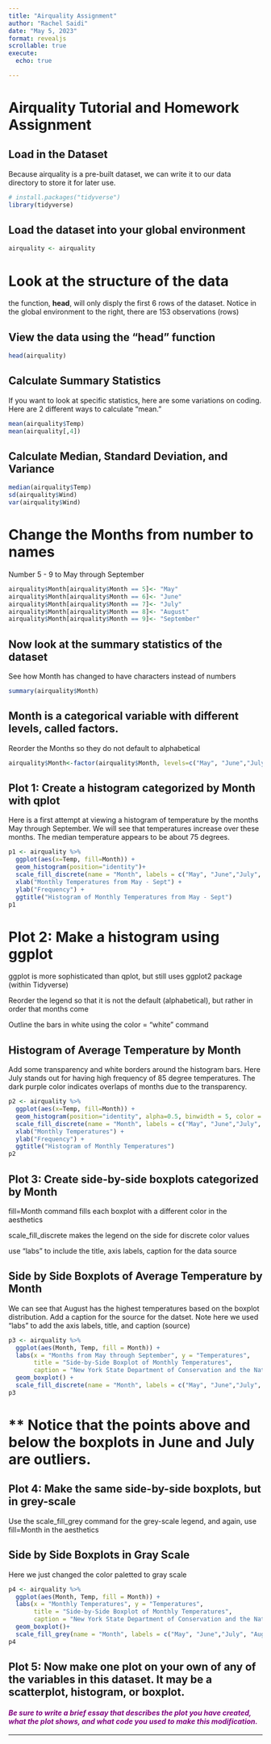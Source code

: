 ---
title: "Airquality Assignment"
author: "Rachel Saidi"
date: "May 5, 2023"
format: revealjs
scrollable: true
execute: 
  echo: true

---

# Airquality Tutorial and Homework Assignment 

## Load in the Dataset

Because airquality is a pre-built dataset, we can write it to our data directory to store it for later use.

```{r}
# install.packages("tidyverse")
library(tidyverse)
```

## Load the dataset into your global environment

```{r }
airquality <- airquality
```


# Look at the structure of the data 


the function, **head**, will only disply the first 6 rows of the dataset. Notice in the global environment to the right, there are 153 observations (rows)


## View the data using the "head" function


```{r}
head(airquality)
```

## Calculate Summary Statistics

If you want to look at specific statistics, here are some variations on coding. Here are 2 different ways to calculate "mean."

```{r}
mean(airquality$Temp)
mean(airquality[,4])
```

## Calculate Median, Standard Deviation, and Variance

```{r}
median(airquality$Temp)
sd(airquality$Wind)
var(airquality$Wind)
```

# Change the Months from number to names 

Number 5 - 9 to May through September

```{r}
airquality$Month[airquality$Month == 5]<- "May"
airquality$Month[airquality$Month == 6]<- "June"
airquality$Month[airquality$Month == 7]<- "July"
airquality$Month[airquality$Month == 8]<- "August"
airquality$Month[airquality$Month == 9]<- "September"
```

## Now look at the summary statistics of the dataset

See how Month has changed to have characters instead of numbers

```{r}
summary(airquality$Month)
```

## Month is a categorical variable with different levels, called factors.

Reorder the Months so they do not default to alphabetical

```{r}
airquality$Month<-factor(airquality$Month, levels=c("May", "June","July", "August", "September"))
```

## Plot 1: Create a histogram categorized by Month with qplot

Here is a first attempt at viewing a histogram of temperature by the months May through September. We will see that temperatures increase over these months. The median temperature appears to be about 75 degrees.

```{r}
p1 <- airquality %>%
  ggplot(aes(x=Temp, fill=Month)) +
  geom_histogram(position="identity")+
  scale_fill_discrete(name = "Month", labels = c("May", "June","July", "August", "September")) +
  xlab("Monthly Temperatures from May - Sept") +
  ylab("Frequency") +
  ggtitle("Histogram of Monthly Temperatures from May - Sept")
p1
```

# Plot 2: Make a histogram using ggplot

ggplot is more sophisticated than qplot, but still uses ggplot2 package (within Tidyverse)

Reorder the legend so that it is not the default (alphabetical), but rather in order that months come

Outline the bars in white using the color = "white" command

## Histogram of Average Temperature by Month

Add some transparency and white borders around the histogram bars. Here July stands out for having high frequency of 85 degree temperatures. The dark purple color indicates overlaps of months due to the transparency.

```{r}
p2 <- airquality %>%
  ggplot(aes(x=Temp, fill=Month)) +
  geom_histogram(position="identity", alpha=0.5, binwidth = 5, color = "white")+
  scale_fill_discrete(name = "Month", labels = c("May", "June","July", "August", "September")) +
  xlab("Monthly Temperatures") +
  ylab("Frequency") +
  ggtitle("Histogram of Monthly Temperatures")
p2
```

## Plot 3: Create side-by-side boxplots categorized by Month

fill=Month command fills each boxplot with a different color in the aesthetics

scale_fill_discrete makes the legend on the side for discrete color values

use "labs" to include the title, axis labels, caption for the data source

## Side by Side Boxplots of Average Temperature by Month

We can see that August has the highest temperatures based on the boxplot distribution. Add a caption for the source for the datset. Note here we used "labs" to add the axis labels, title, and caption (source)

```{r}
p3 <- airquality %>%
  ggplot(aes(Month, Temp, fill = Month)) + 
  labs(x = "Months from May through September", y = "Temperatures", 
       title = "Side-by-Side Boxplot of Monthly Temperatures",
       caption = "New York State Department of Conservation and the National Weather Service") +
  geom_boxplot() +
  scale_fill_discrete(name = "Month", labels = c("May", "June","July", "August", "September"))
p3 
```

# ** Notice that the points above and below the boxplots in June and July are outliers.


## Plot 4: Make the same side-by-side boxplots, but in grey-scale

Use the scale_fill_grey command for the grey-scale legend, and again, use fill=Month in the aesthetics

## Side by Side Boxplots in Gray Scale

Here we just changed the color paletted to gray scale

```{r}
p4 <- airquality %>%
  ggplot(aes(Month, Temp, fill = Month)) + 
  labs(x = "Monthly Temperatures", y = "Temperatures", 
       title = "Side-by-Side Boxplot of Monthly Temperatures",
       caption = "New York State Department of Conservation and the National Weather Service") +
  geom_boxplot()+
  scale_fill_grey(name = "Month", labels = c("May", "June","July", "August", "September"))
p4
```

## Plot 5: Now make one plot on your own of any of the variables in this dataset. It may be a scatterplot, histogram, or boxplot.

#### *Be sure to write a brief essay that describes the plot you have created, what the plot shows, and what code you used to make this modification.* {style="color: purple"}

------------------------------------------------------------------------
